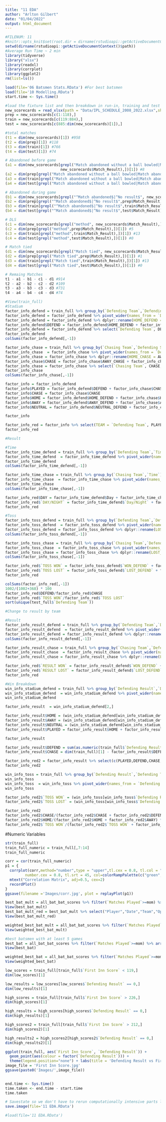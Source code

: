 ```yaml
---
title: "11 EDA"
author: "Arlton Gilbert"
date: "01/04/2022"
output: html_document
---
```


```r
#FILENUM: 11
#knitr::opts_knit$set(root.dir = dirname(rstudioapi::getActiveDocumentContext()$path))
setwd(dirname(rstudioapi::getActiveDocumentContext()$path))
#Average Run Time ~ 2 min
library(tidyverse)
library("xlsx")
library(readxl)
library(corrplot)
library(ggplot2)
rm(list=ls())

load(file='06 Batsmen Stats.RData') #For best batsmen
load(file='10 Modelling.RData')
start.time <- Sys.time()

```

```r
#load the fixture list and then breakdown in run-in, training and test     
new_scorecards = read_xlsx(path = "Data/IPL_SCHEDULE_2008_2022.xlsx",sheet ="IPL_SCHEDULE_2008_2022")
prep = new_scorecards[c(1:118),]
train = new_scorecards[c(119:884),]
test = new_scorecards[c(885:dim(new_scorecards)[1]),]

#total matches
(t1 = dim(new_scorecards)[1]) #958
(t2 = dim(prep)[1]) #118
(t3 = dim(train)[1]) #766
(t4 = dim(test)[1]) #74

# Abandoned before game
(a1 = dim(new_scorecards[grepl("Match abandoned without a ball bowled|Match abandoned without a ball being bowled|abandoned with a toss",
                         new_scorecards$Match_Result),])[1]) #8
(a2 = dim(prep[grepl("Match abandoned without a ball bowled|Match abandoned without a ball being bowled|abandoned with a toss",prep$Match_Result),])[1]) #3 
(a3 = dim(train[grepl("Match abandoned without a ball bowled|Match abandoned without a ball being bowled|abandoned with a toss",train$Match_Result),])[1]) #5
(a4 = dim(test[grepl("Match abandoned without a ball bowled|Match abandoned without a ball being bowled|abandoned with a toss",test$Match_Result),])[1]) #0

# Abandoned during game
(b1 = dim(new_scorecards[grepl("^Match abandoned$|^No result$", new_scorecards$Match_Result),])[1]) #4
(b2 = dim(prep[grepl("^Match abandoned$|^No result$",prep$Match_Result),])[1]) #0 
(b3 = dim(train[grepl("^Match abandoned$|^No result$",train$Match_Result),])[1]) #4
(b4 = dim(test[grepl("^Match abandoned$|^No result$",test$Match_Result),])[1]) #0

# DLS
(c1 = dim(new_scorecards[grepl("method", new_scorecards$Match_Result),])[1]) #18
(c2 = dim(prep[grepl("method",prep$Match_Result),])[1]) #5 
(c3 = dim(train[grepl("method",train$Match_Result),])[1]) #13
(c4 = dim(test[grepl("method",test$Match_Result),])[1]) #0 

# Match tied
(d1 = dim(new_scorecards[grepl("Match tied", new_scorecards$Match_Result),])[1]) #14
(d2 = dim(prep[grepl("Match tied",prep$Match_Result),])[1]) #1 
(d3 = dim(train[grepl("Match tied",train$Match_Result),])[1]) #13
(d4 = dim(test[grepl("Match tied",test$Match_Result),])[1]) #0

# Remaing Matches
t1 - a1 - b1 - c1 - d1 #914
t2 - a2 - b2 - c2 - d2 #109
t3 - a3 - b3 - c3 - d3 #731
t4 - a4 - b4 - c4 - d4 #74

```

```r
#View(train_full)
#Stadium
factor_info_defend = train_full %>% group_by(`Defending Team`,`Defending Stadium`) %>% tally()
factor_info_defend = factor_info_defend %>% pivot_wider(names_from = `Defending Stadium`, values_from = n, values_fill = list(n = 0))
factor_info_defend = factor_info_defend %>% dplyr::rename(HOME_DEFEND = HOME, AWAY_DEFEND = AWAY, NEUTRAL_DEFEND = NEUTRAL)
factor_info_defend$DEFEND = factor_info_defend$HOME_DEFEND + factor_info_defend$AWAY_DEFEND + factor_info_defend$NEUTRAL_DEFEND
factor_info_defend = factor_info_defend %>% select(`Defending Team`, DEFEND, HOME_DEFEND, AWAY_DEFEND, NEUTRAL_DEFEND)
factor_info_defend
colSums(factor_info_defend[,-1])

factor_info_chase = train_full %>% group_by(`Chasing Team`,`Defending Stadium`) %>% tally()
factor_info_chase  = factor_info_chase %>% pivot_wider(names_from = `Defending Stadium`, values_from = n, values_fill = list(n = 0))
factor_info_chase = factor_info_chase %>% dplyr::rename(HOME_CHASE = AWAY, AWAY_CHASE = HOME, NEUTRAL_CHASE = NEUTRAL)
factor_info_chase$CHASE = factor_info_chase$AWAY_CHASE + factor_info_chase$HOME_CHASE + factor_info_chase$NEUTRAL_CHASE
factor_info_chase = factor_info_chase %>% select(`Chasing Team`, CHASE, HOME_CHASE, AWAY_CHASE, NEUTRAL_CHASE)
factor_info_chase
colSums(factor_info_chase[,-1])

factor_info = factor_info_defend
factor_info$PLAYED = factor_info_defend$DEFEND + factor_info_chase$CHASE 
factor_info$CHASE = factor_info_chase$CHASE
factor_info$HOME = factor_info_defend$HOME_DEFEND + factor_info_chase$HOME_CHASE
factor_info$AWAY = factor_info_defend$AWAY_DEFEND + factor_info_chase$AWAY_CHASE
factor_info$NEUTRAL = factor_info_defend$NEUTRAL_DEFEND + factor_info_chase$NEUTRAL_CHASE

factor_info

factor_info_red = factor_info %>% select(TEAM = `Defending Team`, PLAYED, DEFEND, CHASE, HOME, AWAY, NEUTRAL)
factor_info_red

#Result

```

```r

#Time
factor_info_time_defend = train_full %>% group_by(`Defending Team`,`Time`) %>% tally()
factor_info_time_defend  = factor_info_time_defend %>% pivot_wider(names_from = Time, values_from = n, values_fill = list(n = 0))
factor_info_time_defend
colSums(factor_info_time_defend[,-1])

factor_info_time_chase = train_full %>% group_by(`Chasing Team`,`Time`) %>% tally()
factor_info_time_chase  = factor_info_time_chase %>% pivot_wider(names_from = Time, values_from = n, values_fill = list(n = 0))
factor_info_time_chase
colSums(factor_info_time_chase[,-1])

factor_info_red$DAY = factor_info_time_defend$Day + factor_info_time_chase$Day
factor_info_red$`DAY/NIGHT` = factor_info_time_defend$`Day/Night` + factor_info_time_chase$`Day/Night`
factor_info_red

```

```r

#Toss
factor_info_toss_defend = train_full %>% group_by(`Defending Team`,`Defending Toss`) %>% tally()
factor_info_toss_defend  = factor_info_toss_defend %>% pivot_wider(names_from = `Defending Toss`, values_from = n, values_fill = list(n = 0))
factor_info_toss_defend = factor_info_toss_defend %>% dplyr::rename(LOST_DEFEND = LOST, WON_DEFEND = WON)
colSums(factor_info_toss_defend[,-1])

factor_info_toss_chase = train_full %>% group_by(`Chasing Team`,`Defending Toss`) %>% tally()
factor_info_toss_chase  = factor_info_toss_chase %>% pivot_wider(names_from = `Defending Toss`, values_from = n, values_fill = list(n = 0))
factor_info_toss_chase = factor_info_toss_chase %>% dplyr::rename(LOST_CHASE = WON, WON_CHASE = LOST)
colSums(factor_info_toss_chase[,-1])

factor_info_red$`TOSS WON` = factor_info_toss_defend$`WON_DEFEND` + factor_info_toss_chase$`WON_CHASE`
factor_info_red$`TOSS LOST` = factor_info_toss_defend$`LOST_DEFEND` + factor_info_toss_chase$`LOST_CHASE`
factor_info_red

colSums(factor_info_red[,-1])
1002/(1002+368) * 100
factor_info_red$DEFEND/factor_info_red$CHASE
factor_info_red$`TOSS WON`/factor_info_red$`TOSS LOST`
sort(unique(test_full$`Defending Team`))


```

```r

#Change to result by team

#Result
factor_info_result_defend = train_full %>% group_by(`Defending Team`,`Defending Result`) %>% tally()
factor_info_result_defend  = factor_info_result_defend %>% pivot_wider(names_from = `Defending Result`, values_from = n, values_fill = list(n = 0))
factor_info_result_defend = factor_info_result_defend %>% dplyr::rename(LOST_DEFEND = `0`, WON_DEFEND = `1`)
colSums(factor_info_result_defend[,-1])

factor_info_result_chase = train_full %>% group_by(`Chasing Team`,`Defending Result`) %>% tally()
factor_info_result_chase  = factor_info_result_chase %>% pivot_wider(names_from = `Defending Result`, values_from = n, values_fill = list(n = 0))
factor_info_result_chase = factor_info_result_chase %>% dplyr::rename(LOST_CHASE = `1`, WON_CHASE = `0`)

factor_info_red$`RESULT WON` = factor_info_result_defend$`WON_DEFEND` + factor_info_result_chase$`WON_CHASE`
factor_info_red$`RESULT LOST` = factor_info_result_defend$`LOST_DEFEND` + factor_info_result_chase$`LOST_CHASE`
factor_info_red

```

```r
#Win Breakdown
win_info_stadium_defend = train_full %>% group_by(`Defending Result`,`Defending Stadium`) %>% tally()
win_info_stadium_defend  = win_info_stadium_defend %>% pivot_wider(names_from = `Defending Stadium`, values_from = n, values_fill = list(n = 0))
win_info_stadium_defend

factor_info_result  = win_info_stadium_defend[2,]

factor_info_result$HOME = (win_info_stadium_defend[win_info_stadium_defend$`Defending Result` == 1, "HOME"] + win_info_stadium_defend[win_info_stadium_defend$`Defending Result` == 0, "AWAY"])$HOME
factor_info_result$AWAY = (win_info_stadium_defend[win_info_stadium_defend$`Defending Result` == 0, "HOME"] +  win_info_stadium_defend[win_info_stadium_defend$`Defending Result` == 1, "AWAY"])$HOME
factor_info_result$NEUTRAL = (win_info_stadium_defend[win_info_stadium_defend$`Defending Result` == 0, "NEUTRAL"] + win_info_stadium_defend[win_info_stadium_defend$`Defending Result` == 1, "NEUTRAL"])$NEUTRAL
factor_info_result$PLAYED = factor_info_result$HOME + factor_info_result$AWAY + factor_info_result$NEUTRAL

factor_info_result

factor_info_result$DEFEND = sum(as.numeric(train_full$`Defending Result`)-1)
factor_info_result$CHASE = dim(train_full)[1] - factor_info_result$DEFEND

factor_info_red2 = factor_info_result %>% select(c(PLAYED,DEFEND,CHASE,HOME,AWAY,NEUTRAL))
factor_info_red2

```

```r
win_info_toss = train_full %>% group_by(`Defending Result`,`Defending Toss`) %>% tally()
win_info_toss
win_info_toss  = win_info_toss %>% pivot_wider(names_from = `Defending Toss`, values_from = n, values_fill = list(n = 0))
win_info_toss

factor_info_red2$`TOSS WON` = (win_info_toss[win_info_toss$`Defending Result` == 0, "LOST"] + win_info_toss[win_info_toss$`Defending Result` == 1, "WON"])$LOST
factor_info_red2$`TOSS LOST` = (win_info_toss[win_info_toss$`Defending Result` == 0, "WON"] +  win_info_toss[win_info_toss$`Defending Result` == 1, "LOST"])$WON

factor_info_red2
factor_info_red2$CHASE/(factor_info_red2$CHASE + factor_info_red2$DEFEND) * 100
factor_info_red2$HOME/(factor_info_red2$HOME + factor_info_red2$AWAY) * 100
factor_info_red2$`TOSS WON`/(factor_info_red2$`TOSS WON` + factor_info_red2$`TOSS LOST`) * 100

```

#Numeric Variables

```r
str(train_full)
train_full_numeric = train_full[,7:14]
train_full_numeric

```

```r

corr = cor(train_full_numeric)
p1 = {
  corrplot(corr,method="number",type = "upper",tl.cex = 0.8, tl.col = "black",cl.cex = 0.3,
         number.cex = 0.8, tl.srt = 45, col=colorRampPalette(c("green","grey","blue"))(100))
  mtext("Correlation Matrix", adj=0.5, cex=2)
  recordPlot()
}
ggsave(filename ='Images/corr.jpg', plot = replayPlot(p1))

```

```r
best_bat_mult = all_bat_bat_scores %>% filter(`Matches Played`>=mom) %>% arrange(desc(`Batting Strength`)) %>% head(20) 
View(best_bat_mult)
best_bat_mult_red = best_bat_mult %>% select("Player","Date","Team","Opponent")
View(best_bat_mult_red)

weighted_best_bat_mult = all_bat_bat_scores %>% filter(`Matches Played`>=mom) %>% arrange(desc(`Weighted Batting Strength`)) %>% head(20)
View(weighted_best_bat_mult)

#best batsmen with at least 5 games
best_bat = all_bat_bat_scores %>% filter(`Matches Played`>=mom) %>% arrange(desc(`Batting Strength`)) %>% distinct(Player,.keep_all = TRUE) %>% head(20) 
View(best_bat)

weighted_best_bat = all_bat_bat_scores %>% filter(`Matches Played`>=mom) %>% arrange(desc(`Weighted Batting Strength`)) %>% distinct(Player,.keep_all = TRUE) %>% head(20)
View(weighted_best_bat)


```

```r
low_scores = train_full[train_full$`First Inn Score` < 119,]
dim(low_scores)[1]

low_results = low_scores[low_scores$`Defending Result` == 0,]
dim(low_results)[1]

high_scores = train_full[train_full$`First Inn Score` > 226,]
dim(high_scores)[1]

high_results = high_scores[high_scores$`Defending Result` == 0,]
dim(high_results)[1]

high_scores2 = train_full[train_full$`First Inn Score` > 212,]
dim(high_scores2)[1]

high_results2 = high_scores2[high_scores2$`Defending Result` == 0,]
dim(high_results2)[1]

```

```r
ggplot(train_full, aes(`First Inn Score`, `Defending Result`)) +
  geom_point(aes(colour = factor(`Defending Result`))) +
  theme(legend.position="none") + labs(title = 'Defending Result vs First Innings Score')  + theme(plot.title = element_text(hjust = 0.5))
image_file = 'First Inn Score.jpg'
ggsave(paste0('Images/',image_file))
  
```

```r

end.time <- Sys.time()
time.taken <- end.time - start.time
time.taken

# Savestate so we don't have to rerun computationally intensive parts later
save.image(file='11 EDA.RData')

```

```r
#load(file='11 EDA.RData')

```

```r
```